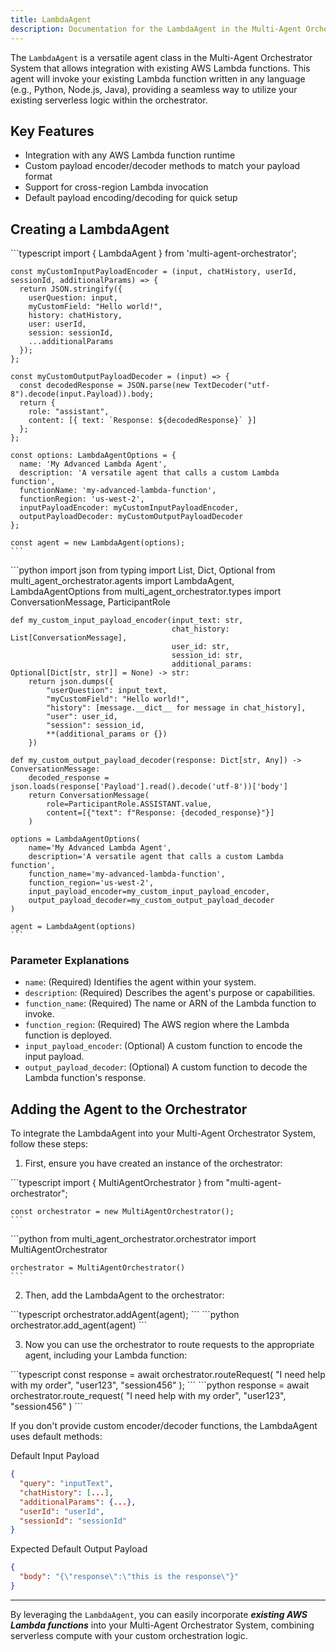 ```yaml
---
title: LambdaAgent
description: Documentation for the LambdaAgent in the Multi-Agent Orchestrator System
---
```


The `LambdaAgent` is a versatile agent class in the Multi-Agent Orchestrator System that allows integration with existing AWS Lambda functions. This agent will invoke your existing Lambda function written in any language (e.g., Python, Node.js, Java), providing a seamless way to utilize your existing serverless logic within the orchestrator.

## Key Features

- Integration with any AWS Lambda function runtime
- Custom payload encoder/decoder methods to match your payload format
- Support for cross-region Lambda invocation
- Default payload encoding/decoding for quick setup

## Creating a LambdaAgent


<Tabs syncKey="runtime">
  <TabItem label="TypeScript" icon="seti:typescript" color="blue">
    ```typescript
    import { LambdaAgent } from 'multi-agent-orchestrator';

    const myCustomInputPayloadEncoder = (input, chatHistory, userId, sessionId, additionalParams) => {
      return JSON.stringify({
        userQuestion: input,
        myCustomField: "Hello world!",
        history: chatHistory,
        user: userId,
        session: sessionId,
        ...additionalParams
      });
    };

    const myCustomOutputPayloadDecoder = (input) => {
      const decodedResponse = JSON.parse(new TextDecoder("utf-8").decode(input.Payload)).body;
      return {
        role: "assistant",
        content: [{ text: `Response: ${decodedResponse}` }]
      };
    };

    const options: LambdaAgentOptions = {
      name: 'My Advanced Lambda Agent',
      description: 'A versatile agent that calls a custom Lambda function',
      functionName: 'my-advanced-lambda-function',
      functionRegion: 'us-west-2',
      inputPayloadEncoder: myCustomInputPayloadEncoder,
      outputPayloadDecoder: myCustomOutputPayloadDecoder
    };

    const agent = new LambdaAgent(options);
    ```
  </TabItem>
  <TabItem label="Python" icon="seti:python">
    ```python
    import json
    from typing import List, Dict, Optional
    from multi_agent_orchestrator.agents import LambdaAgent, LambdaAgentOptions
    from multi_agent_orchestrator.types import ConversationMessage, ParticipantRole

    def my_custom_input_payload_encoder(input_text: str,
                                        chat_history: List[ConversationMessage],
                                        user_id: str,
                                        session_id: str,
                                        additional_params: Optional[Dict[str, str]] = None) -> str:
        return json.dumps({
            "userQuestion": input_text,
            "myCustomField": "Hello world!",
            "history": [message.__dict__ for message in chat_history],
            "user": user_id,
            "session": session_id,
            **(additional_params or {})
        })

    def my_custom_output_payload_decoder(response: Dict[str, Any]) -> ConversationMessage:
        decoded_response = json.loads(response['Payload'].read().decode('utf-8'))['body']
        return ConversationMessage(
            role=ParticipantRole.ASSISTANT.value,
            content=[{"text": f"Response: {decoded_response}"}]
        )

    options = LambdaAgentOptions(
        name='My Advanced Lambda Agent',
        description='A versatile agent that calls a custom Lambda function',
        function_name='my-advanced-lambda-function',
        function_region='us-west-2',
        input_payload_encoder=my_custom_input_payload_encoder,
        output_payload_decoder=my_custom_output_payload_decoder
    )

    agent = LambdaAgent(options)
    ```
  </TabItem>
</Tabs>

### Parameter Explanations

- `name`: (Required) Identifies the agent within your system.
- `description`: (Required) Describes the agent's purpose or capabilities.
- `function_name`: (Required) The name or ARN of the Lambda function to invoke.
- `function_region`: (Required) The AWS region where the Lambda function is deployed.
- `input_payload_encoder`: (Optional) A custom function to encode the input payload.
- `output_payload_decoder`: (Optional) A custom function to decode the Lambda function's response.

## Adding the Agent to the Orchestrator

To integrate the LambdaAgent into your Multi-Agent Orchestrator System, follow these steps:

1. First, ensure you have created an instance of the orchestrator:

<Tabs syncKey="runtime">
  <TabItem label="TypeScript" icon="seti:typescript" color="blue">
    ```typescript
    import { MultiAgentOrchestrator } from "multi-agent-orchestrator";

    const orchestrator = new MultiAgentOrchestrator();
    ```
  </TabItem>
  <TabItem label="Python" icon="seti:python">
    ```python
    from multi_agent_orchestrator.orchestrator import MultiAgentOrchestrator

    orchestrator = MultiAgentOrchestrator()
    ```
  </TabItem>
</Tabs>

2. Then, add the LambdaAgent to the orchestrator:

<Tabs syncKey="runtime">
  <TabItem label="TypeScript" icon="seti:typescript" color="blue">
    ```typescript
    orchestrator.addAgent(agent);
    ```
  </TabItem>
  <TabItem label="Python" icon="seti:python">
    ```python
    orchestrator.add_agent(agent)
    ```
  </TabItem>
</Tabs>

3. Now you can use the orchestrator to route requests to the appropriate agent, including your Lambda function:

<Tabs syncKey="runtime">
  <TabItem label="TypeScript" icon="seti:typescript" color="blue">
    ```typescript
    const response = await orchestrator.routeRequest(
      "I need help with my order",
      "user123",
      "session456"
    );
    ```
  </TabItem>
  <TabItem label="Python" icon="seti:python">
    ```python
    response = await orchestrator.route_request(
        "I need help with my order",
        "user123",
        "session456"
    )
    ```
  </TabItem>
</Tabs>

If you don't provide custom encoder/decoder functions, the LambdaAgent uses default methods:

Default Input Payload

```json
{
  "query": "inputText",
  "chatHistory": [...],
  "additionalParams": {...},
  "userId": "userId",
  "sessionId": "sessionId"
}
```

Expected Default Output Payload

```json
{
  "body": "{\"response\":\"this is the response\"}"
}
```

---

By leveraging the `LambdaAgent`, you can easily incorporate ***existing AWS Lambda functions*** into your Multi-Agent Orchestrator System, combining serverless compute with your custom orchestration logic.